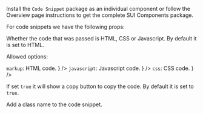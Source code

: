 
<Section contained={true} style={{ paddingTop: 0, paddingBottom: 0 }}>
	<p>
		Install the <Code small={true}>Code Snippet</Code> package as an
		individual component or follow the Overview page instructions to get the
		complete SUI Components package.
	</p>
</Section>

<Section title="Props" border={true}>
	<p>For code snippets we have the following props:</p>
	<Section
		title={{ content: 'language', tag: 'string', small: true }}
		style={{ paddingTop: 10, paddingLeft: 20, paddingRight: 0 }}
	>
		<p>
			Whether the code that was passed is HTML, CSS or Javascript. By
			default it is set to HTML.
		</p>
		<p>Allowed options:</p>
		<List>
			<span
				label={
					<>
						<Code small={true}>markup</Code>: HTML code.
					</>
				}
			/>
			<span
				label={
					<>
						<Code small={true}>javascript</Code>: Javascript code.
					</>
				}
			/>
			<span
				label={
					<>
						<Code small={true}>css</Code>: CSS code.
					</>
				}
			/>
		</List>
	</Section>
	<Section
		title={{ content: 'copy', tag: 'string', small: true }}
		style={{ paddingTop: 0, paddingLeft: 20, paddingRight: 0 }}
	>
		<p>
			If set <Code small={true}>true</Code> it will show a copy button to
			copy the code. By default it is set to
			<Code small={true}>true</Code>.
		</p>
	</Section>
	<Section
		title={{ content: 'className', tag: 'string', small: true }}
		style={{ paddingTop: 0, paddingLeft: 20, paddingRight: 0 }}
	>
		<p>Add a class name to the code snippet.</p>
	</Section>
</Section>
